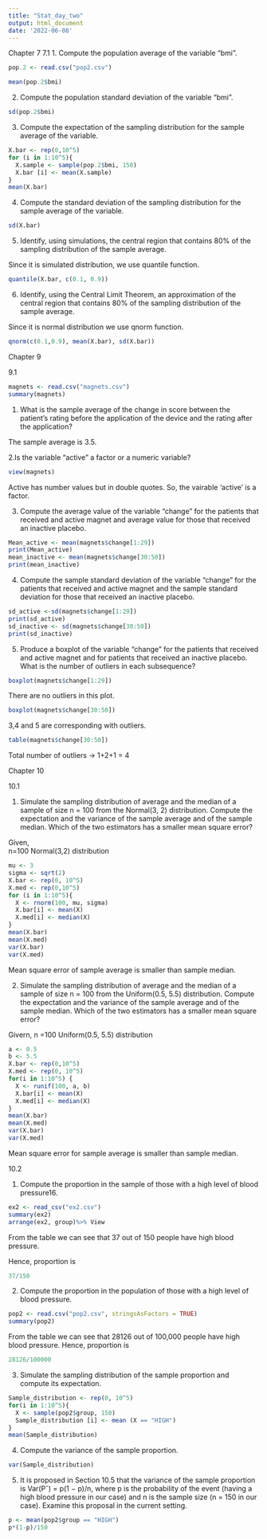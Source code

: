 ---
title: "Stat_day_two"
output: html_document
date: '2022-06-08'
---

Chapter 7
7.1 
1. Compute the population average of the variable “bmi”.


```{r}
pop.2 <- read.csv("pop2.csv")

mean(pop.2$bmi)

```
2. Compute the population standard deviation of the variable “bmi”.


```{r}
sd(pop.2$bmi)

```
3. Compute the expectation of the sampling distribution for the sample average of the variable.

```{r}
X.bar <- rep(0,10^5)
for (i in 1:10^5){
  X.sample <- sample(pop.2$bmi, 150)
  X.bar [i] <- mean(X.sample)
}
mean(X.bar)

```

4.  Compute the standard deviation of the sampling distribution for the sample average of the variable.

```{r}
sd(X.bar)
```
5. Identify, using simulations, the central region that contains 80% of the sampling distribution of the sample average.

Since it is simulated distribution, we use quantile function. 

```{r}
quantile(X.bar, c(0.1, 0.9))
```

6.  Identify, using the Central Limit Theorem, an approximation of the central region that contains 80% of the sampling distribution of the sample
average.

Since it is normal distribution we use qnorm function. 

```{r}
qnorm(c(0.1,0.9), mean(X.bar), sd(X.bar))
```

Chapter 9 

9.1

```{r}
magnets <- read.csv("magnets.csv")
summary(magnets)

```

1. What is the sample average of the change in score between the patient’s
rating before the application of the device and the rating after the application?

The sample average is 3.5.

2.Is the variable “active” a factor or a numeric variable?
```{r}
view(magnets)
```

Active has number values but in double quotes. So, the vairable 'active' is a factor. 

3. Compute the average value of the variable “change” for the patients that received and active magnet and average value for those that received an inactive placebo. 

```{r}
Mean_active <- mean(magnets$change[1:29])
print(Mean_active)
mean_inactive <- mean(magnets$change[30:50])
print(mean_inactive)
```
4. Compute the sample standard deviation of the variable “change” for the
patients that received and active magnet and the sample standard deviation for those that received an inactive placebo.

```{r}
sd_active <-sd(magnets$change[1:29])
print(sd_active)
sd_inactive <- sd(magnets$change[30:50])
print(sd_inactive)
```

5. Produce a boxplot of the variable “change” for the patients that received and active magnet and for patients that received an inactive placebo. What is the number of outliers in each subsequence?

```{r}
boxplot(magnets$change[1:29])

```

There are no outliers in this plot. 

```{r}
boxplot(magnets$change[30:50])
```

3,4 and 5 are corresponding with outliers. 
```{r}
table(magnets$change[30:50])
```

Total number of outliers -> 1+2+1 = 4 

Chapter 10 

10.1 

1.  Simulate the sampling distribution of average and the median of a sample of size n = 100 from the Normal(3, 2) distribution. Compute the expectation and the variance of the sample average and of the sample median. Which of the two estimators has a smaller mean square error?

Given,    
      n=100
      Normal(3,2) distribution
      
```{r}
mu <- 3
sigma <- sqrt(2)
X.bar <- rep(0, 10^5)
X.med <- rep(0,10^5)
for (i in 1:10^5){
  X <- rnorm(100, mu, sigma)
  X.bar[i] <- mean(X)
  X.med[i] <- median(X)
}
mean(X.bar)
mean(X.med)
var(X.bar)
var(X.med)
```
      
Mean square error of sample average is smaller than sample median.

2. Simulate the sampling distribution of average and the median of a sample of size n = 100 from the Uniform(0.5, 5.5) distribution. Compute the expectation and the variance of the sample average and of the sample
median. Which of the two estimators has a smaller mean square error?

Givern, 
      n =100
      Uniform(0.5, 5.5) distribution
      
```{r}
a <- 0.5
b <- 5.5
X.bar <- rep(0,10^5)
X.med <- rep(0, 10^5)
for(i in 1:10^5) {
  X <- runif(100, a, b)
  X.bar[i] <- mean(X)
  X.med[i] <- median(X)
}
mean(X.bar)
mean(X.med)
var(X.bar)
var(X.med)
```
      
Mean square error for sample average is smaller than sample median. 

10.2 

1.  Compute the proportion in the sample of those with a high level of blood pressure16.

```{r}
ex2 <- read_csv("ex2.csv")
summary(ex2)
arrange(ex2, group)%>% View
```
From the table we can see that 37 out of 150 people have high blood pressure. 

Hence, proportion is 
```{r}
37/150
```
2.  Compute the proportion in the population of those with a high level of blood pressure.

```{r}
pop2 <- read.csv("pop2.csv", stringsAsFactors = TRUE)
summary(pop2)

```
From the table we can see that 28126 out of 100,000 people have high blood pressure.
Hence, proportion is 

```{r}
28126/100000
```
3. Simulate the sampling distribution of the sample proportion and compute its expectation.

```{r}
Sample_distribution <- rep(0, 10^5)
for(i in 1:10^5){
  X <- sample(pop2$group, 150)
  Sample_distribution [i] <- mean (X == "HIGH")
}
mean(Sample_distribution)
```

4. Compute the variance of the sample proportion.

```{r}
var(Sample_distribution)
```
5.  It is proposed in Section 10.5 that the variance of the sample proportion is Var(Pˆ) = p(1 − p)/n, where p is the probability of the event (having a high blood pressure in our case) and n is the sample size (n = 150 in our case). Examine this proposal in the current setting.

```{r}
p <- mean(pop2$group == "HIGH")
p*(1-p)/150

```


